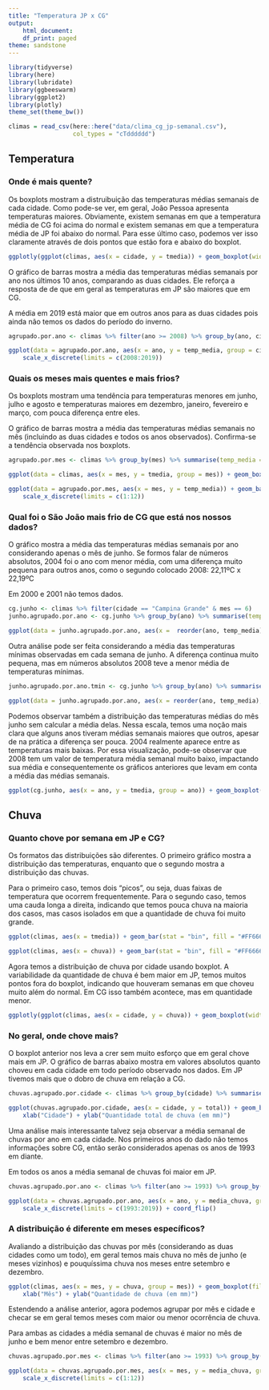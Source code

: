 ```yaml
---
title: "Temperatura JP x CG"
output:
    html_document:
    df_print: paged
theme: sandstone
---
```


```r
library(tidyverse)
library(here)
library(lubridate)
library(ggbeeswarm)
library(ggplot2)
library(plotly)
theme_set(theme_bw())
```

```r
climas = read_csv(here::here("data/clima_cg_jp-semanal.csv"), 
                  col_types = "cTdddddd")

```

## Temperatura

### Onde é mais quente?

Os boxplots mostram a distruibuição das temperaturas médias semanais de cada cidade. Como pode-se ver, em geral, João Pessoa apresenta temperaturas maiores. Obviamente, existem semanas em que a temperatura média de CG foi acima do normal e existem semanas em que a temperatura média de JP foi abaixo do normal. Para esse último caso, podemos ver isso claramente através de dois pontos que estão fora e abaixo do boxplot.

```r
ggplotly(ggplot(climas, aes(x = cidade, y = tmedia)) + geom_boxplot(width = .2, fill = "#FF6666") + ylab("Temperatura média semanal"))
```

O gráfico de barras mostra a média das temperaturas médias semanais por ano nos últimos 10 anos, comparando as duas cidades. Ele reforça a resposta de de que em geral as temperaturas em JP são maiores que em CG.

A média em 2019 está maior que em outros anos para as duas cidades pois ainda não temos os dados do período do inverno.

```r
agrupado.por.ano <- climas %>% filter(ano >= 2008) %>% group_by(ano, cidade) %>% summarise(temp_media = mean(tmedia))

ggplot(data = agrupado.por.ano, aes(x = ano, y = temp_media, group = cidade, fill = cidade)) + geom_bar(stat = "identity", position = "dodge") + ylab("Média das temperaturas médias semanais") + xlab("Ano") + 
    scale_x_discrete(limits = c(2008:2019))
```

### Quais os meses mais quentes e mais frios? 

Os boxplots mostram uma tendência para temperaturas menores em junho, julho e agosto e temperaturas maiores em dezembro, janeiro, fevereiro e março, com pouca diferença entre eles.

O gráfico de barras mostra a média das temperaturas médias semanais no mês (incluindo as duas cidades e todos os anos observados). Confirma-se a tendência observada nos boxplots.

```r
agrupado.por.mes <- climas %>% group_by(mes) %>% summarise(temp_media = mean(tmedia))

ggplot(data = climas, aes(x = mes, y = tmedia, group = mes)) + geom_boxplot(fill = "#FF6666") + scale_x_discrete(limits = c(1:12)) + xlab("Mês") + ylab("Temperatura média semanal")

ggplot(data = agrupado.por.mes, aes(x = mes, y = temp_media)) + geom_bar(stat = "identity", position = "dodge", fill = "#FF6666") + ylab("Média das temperaturas médias semanais") + xlab("Mês") + 
    scale_x_discrete(limits = c(1:12))

```

### Qual foi o São João  mais frio de CG que está nos nossos dados?

O gráfico mostra a média das temperaturas médias semanais por ano considerando apenas o mês de junho. Se formos falar de números absolutos, 2004 foi o ano com menor média, com uma diferença muito pequena para outros anos, como o segundo colocado 2008: 22,11ºC x 22,19ºC

Em 2000 e 2001 não temos dados.

```r
cg.junho <- climas %>% filter(cidade == "Campina Grande" & mes == 6)
junho.agrupado.por.ano <- cg.junho %>% group_by(ano) %>% summarise(temp_media = mean(tmedia))

ggplot(data = junho.agrupado.por.ano, aes(x =  reorder(ano, temp_media), y = temp_media)) + geom_bar(stat = "identity", position = "dodge", fill = "#FF6666") + ylab("Média das temperaturas médias semanais") + xlab("Ano") + coord_flip()
```

Outra análise pode ser feita considerando a média das temperaturas mínimas observadas em cada semana de junho. A diferença continua muito pequena, mas em números absolutos 2008 teve a menor média de temperaturas mínimas.

```r
junho.agrupado.por.ano.tmin <- cg.junho %>% group_by(ano) %>% summarise(temp_media = mean(tmin))

ggplot(data = junho.agrupado.por.ano, aes(x = reorder(ano, temp_media), y = temp_media)) + geom_bar(stat = "identity", position = "dodge", fill = "#FF6666") + ylab("Média das temperaturas mínimas semanais") + xlab("Ano") + coord_flip()
```

Podemos observar também a distribuição das temperaturas médias do mês junho sem calcular a média delas. Nessa escala, temos uma noção mais clara que alguns anos tiveram médias semanais maiores que outros, apesar de na prática a diferença ser pouca. 2004 realmente aparece entre as temperaturas mais baixas. Por essa visualização, pode-se observar que 2008 tem um valor de temperatura média semanal muito baixo, impactando sua média e consequentemente os gráficos anteriores que levam em conta a média das médias semanais.

```r
ggplot(cg.junho, aes(x = ano, y = tmedia, group = ano)) + geom_boxplot(fill = "#FF6666") + scale_x_discrete(limits = c(1995:2018)) + coord_flip() + ylab("Temperatura média semanal")
```

## Chuva

### Quanto chove por semana em JP e CG?

Os formatos das distribuições são diferentes. O primeiro gráfico mostra a distribuição das temperaturas, enquanto que o segundo mostra a distribuição das chuvas.

Para o primeiro caso, temos dois "picos", ou seja, duas faixas de temperatura que ocorrem frequentemente. Para o segundo caso, temos uma cauda longa a direita, indicando que temos pouca chuva na maioria dos casos, mas casos isolados em que a quantidade de chuva foi muito grande.

```r
ggplot(climas, aes(x = tmedia)) + geom_bar(stat = "bin", fill = "#FF6666") + xlab("Temperatura média semanal")

ggplot(climas, aes(x = chuva)) + geom_bar(stat = "bin", fill = "#FF6666") + xlab("Quantidade de chuva semanal (mm)")
```

Agora temos a distribuição de chuva por cidade usando boxplot. A variabilidade da quantidade de chuva é bem maior em JP, temos muitos pontos fora do boxplot, indicando que houveram semanas em que choveu muito além do normal. Em CG isso também acontece, mas em quantidade menor.

```r
ggplotly(ggplot(climas, aes(x = cidade, y = chuva)) + geom_boxplot(width = .2, fill = "#FF6666") + ylab("Quantidade de chuva (mm)"))
```

### No geral, onde chove mais?

O boxplot anterior nos leva a crer sem muito esforço que em geral chove mais em JP. O gráfico de barras abaixo mostra em valores absolutos quanto choveu em cada cidade em todo período observado nos dados. Em JP tivemos mais que o dobro de chuva em relação a CG.

```r
chuvas.agrupado.por.cidade <- climas %>% group_by(cidade) %>% summarise(total = sum(chuva))

ggplot(chuvas.agrupado.por.cidade, aes(x = cidade, y = total)) + geom_bar(stat = "identity", fill = "#FF6666") +
    xlab("Cidade") + ylab("Quantidade total de chuva (em mm)")
```

Uma análise mais interessante talvez seja observar a média semanal de chuvas por ano em cada cidade. Nos primeiros anos do dado não temos informações sobre CG, então serão considerados apenas os anos de 1993 em diante.

Em todos os anos a média semanal de chuvas foi maior em JP.

```r
chuvas.agrupado.por.ano <- climas %>% filter(ano >= 1993) %>% group_by(ano, cidade) %>% summarise(media_chuva = mean(chuva))

ggplot(data = chuvas.agrupado.por.ano, aes(x = ano, y = media_chuva, group = cidade, fill = cidade)) + geom_bar(stat = "identity", position = "dodge") + ylab("Média semanal da quantidade chuva") + xlab("Ano") + 
    scale_x_discrete(limits = c(1993:2019)) + coord_flip()
```

### A distribuição é diferente em meses específicos? 

Avaliando a distribuição das chuvas por mês (considerando as duas cidades como um todo), em geral temos mais chuva no mês de junho (e meses vizinhos) e pouquíssima chuva nos meses entre setembro e dezembro.

```r
ggplot(climas, aes(x = mes, y = chuva, group = mes)) + geom_boxplot(fill = "#FF6666") + scale_x_discrete(limits = c(1:12)) + 
    xlab("Mês") + ylab("Quantidade de chuva (em mm)")
```

Estendendo a análise anterior, agora podemos agrupar por mês e cidade e checar se em geral temos meses com maior ou menor ocorrência de chuva.

Para ambas as cidades a média semanal de chuvas é maior no mês de junho e bem menor entre setembro e dezembro.

```r
chuvas.agrupado.por.mes <- climas %>% filter(ano >= 1993) %>% group_by(mes, cidade) %>% summarise(media_chuva = mean(chuva))

ggplot(data = chuvas.agrupado.por.mes, aes(x = mes, y = media_chuva, group = cidade, fill = cidade)) + geom_bar(stat = "identity", position = "dodge") + ylab("Média semanal da quantidade chuva") + xlab("Mes") + 
    scale_x_discrete(limits = c(1:12))
```

